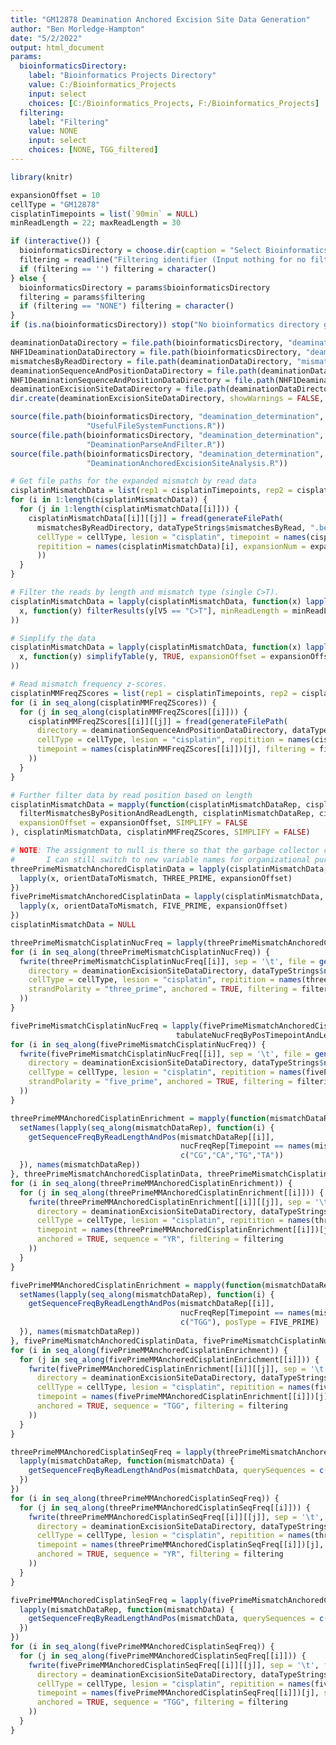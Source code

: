 ```yaml
---
title: "GM12878 Deamination Anchored Excision Site Data Generation"
author: "Ben Morledge-Hampton"
date: "5/2/2022"
output: html_document
params:
  bioinformaticsDirectory:
    label: "Bioinformatics Projects Directory"
    value: C:/Bioinformatics_Projects
    input: select
    choices: [C:/Bioinformatics_Projects, F:/Bioinformatics_Projects]
  filtering:
    label: "Filtering"
    value: NONE
    input: select
    choices: [NONE, TGG_filtered]
---
```



```r
library(knitr)

expansionOffset = 10
cellType = "GM12878"
cisplatinTimepoints = list(`90min` = NULL)
minReadLength = 22; maxReadLength = 30

if (interactive()) {
  bioinformaticsDirectory = choose.dir(caption = "Select Bioinformatics_Projects Directory")
  filtering = readline("Filtering identifier (Input nothing for no filtering):")
  if (filtering == '') filtering = character()
} else {
  bioinformaticsDirectory = params$bioinformaticsDirectory
  filtering = params$filtering
  if (filtering == "NONE") filtering = character()
}
if (is.na(bioinformaticsDirectory)) stop("No bioinformatics directory given.")

deaminationDataDirectory = file.path(bioinformaticsDirectory, "deamination_determination", "data", cellType)
NHF1DeaminationDataDirectory = file.path(bioinformaticsDirectory, "deamination_determination", "data", "NHF1")
mismatchesByReadDirectory = file.path(deaminationDataDirectory, "mismatches_by_read")
deaminationSequenceAndPositionDataDirectory = file.path(deaminationDataDirectory,"sequence_and_position_analysis")
NHF1DeaminationSequenceAndPositionDataDirectory = file.path(NHF1DeaminationDataDirectory,"sequence_and_position_analysis")
deaminationExcisionSiteDataDirectory = file.path(deaminationDataDirectory, "excision_site_analysis")
dir.create(deaminationExcisionSiteDataDirectory, showWarnings = FALSE, recursive = TRUE)
```


```r
source(file.path(bioinformaticsDirectory, "deamination_determination", 'R',
                 "UsefulFileSystemFunctions.R"))
source(file.path(bioinformaticsDirectory, "deamination_determination", 'R',
                 "DeaminationParseAndFilter.R"))
source(file.path(bioinformaticsDirectory, "deamination_determination", 'R',
                 "DeaminationAnchoredExcisionSiteAnalysis.R"))
```


```r
# Get file paths for the expanded mismatch by read data
cisplatinMismatchData = list(rep1 = cisplatinTimepoints, rep2 = cisplatinTimepoints, all_reps = cisplatinTimepoints)
for (i in 1:length(cisplatinMismatchData)) {
  for (j in 1:length(cisplatinMismatchData[[i]])) {
    cisplatinMismatchData[[i]][[j]] = fread(generateFilePath(
      mismatchesByReadDirectory, dataTypeStrings$mismatchesByRead, ".bed",
      cellType = cellType, lesion = "cisplatin", timepoint = names(cisplatinMismatchData[[i]])[j],
      repitition = names(cisplatinMismatchData)[i], expansionNum = expansionOffset, filtering = filtering
      ))
  }
}
```


```r
# Filter the reads by length and mismatch type (single C>T).
cisplatinMismatchData = lapply(cisplatinMismatchData, function(x) lapply(
  x, function(y) filterResults(y[V5 == "C>T"], minReadLength = minReadLength, maxReadLength = maxReadLength)
))

# Simplify the data
cisplatinMismatchData = lapply(cisplatinMismatchData, function(x) lapply(
  x, function(y) simplifyTable(y, TRUE, expansionOffset = expansionOffset)
))

# Read mismatch frequency z-scores.
cisplatinMMFreqZScores = list(rep1 = cisplatinTimepoints, rep2 = cisplatinTimepoints, all_reps = cisplatinTimepoints)
for (i in seq_along(cisplatinMMFreqZScores)) {
  for (j in seq_along(cisplatinMMFreqZScores[[i]])) {
    cisplatinMMFreqZScores[[i]][[j]] = fread(generateFilePath(
      directory = deaminationSequenceAndPositionDataDirectory, dataTypeStrings$mismatchFrequencyZScores, ".tsv",
      cellType = cellType, lesion = "cisplatin", repitition = names(cisplatinMMFreqZScores)[i],
      timepoint = names(cisplatinMMFreqZScores[[i]])[j], filtering = filtering, includedMismatches = c("C>T")
    ))
  }
}

# Further filter data by read position based on length
cisplatinMismatchData = mapply(function(cisplatinMismatchDataRep, cisplatinMMFreqZScoreRep) mapply(
  filterMismatchesByPositionAndReadLength, cisplatinMismatchDataRep, cisplatinMMFreqZScoreRep,
  expansionOffset = expansionOffset, SIMPLIFY = FALSE
), cisplatinMismatchData, cisplatinMMFreqZScores, SIMPLIFY = FALSE)
```


```r
# NOTE: The assignment to null is there so that the garbage collector can free up memory, and
#       I can still switch to new variable names for organizational purposes.
threePrimeMismatchAnchoredCisplatinData = lapply(cisplatinMismatchData, function(x) {
  lapply(x, orientDataToMismatch, THREE_PRIME, expansionOffset)
})
fivePrimeMismatchAnchoredCisplatinData = lapply(cisplatinMismatchData, function(x) {
  lapply(x, orientDataToMismatch, FIVE_PRIME, expansionOffset)
})
cisplatinMismatchData = NULL
```


```r
threePrimeMismatchCisplatinNucFreq = lapply(threePrimeMismatchAnchoredCisplatinData, tabulateNucFreqByPosTimepointAndLength)
for (i in seq_along(threePrimeMismatchCisplatinNucFreq)) {
  fwrite(threePrimeMismatchCisplatinNucFreq[[i]], sep = '\t', file = generateFilePath(
    directory = deaminationExcisionSiteDataDirectory, dataTypeStrings$nucleotideFrequencyData, ".tsv",
    cellType = cellType, lesion = "cisplatin", repitition = names(threePrimeMismatchCisplatinNucFreq)[i],
    strandPolarity = "three_prime", anchored = TRUE, filtering = filtering
  ))
}

fivePrimeMismatchCisplatinNucFreq = lapply(fivePrimeMismatchAnchoredCisplatinData,
                                     tabulateNucFreqByPosTimepointAndLength, posType = FIVE_PRIME)
for (i in seq_along(fivePrimeMismatchCisplatinNucFreq)) {
  fwrite(fivePrimeMismatchCisplatinNucFreq[[i]], sep = '\t', file = generateFilePath(
    directory = deaminationExcisionSiteDataDirectory, dataTypeStrings$nucleotideFrequencyData, ".tsv",
    cellType = cellType, lesion = "cisplatin", repitition = names(fivePrimeMismatchCisplatinNucFreq)[i],
    strandPolarity = "five_prime", anchored = TRUE, filtering = filtering
  ))
}
```


```r
threePrimeMMAnchoredCisplatinEnrichment = mapply(function(mismatchDataRep, nucFreqRep) {
  setNames(lapply(seq_along(mismatchDataRep), function(i) {
    getSequenceFreqByReadLengthAndPos(mismatchDataRep[[i]],
                                      nucFreqRep[Timepoint == names(mismatchDataRep)[i]],
                                      c("CG","CA","TG","TA"))
  }), names(mismatchDataRep))
}, threePrimeMismatchAnchoredCisplatinData, threePrimeMismatchCisplatinNucFreq, SIMPLIFY = FALSE)
for (i in seq_along(threePrimeMMAnchoredCisplatinEnrichment)) {
  for (j in seq_along(threePrimeMMAnchoredCisplatinEnrichment[[i]])) {
    fwrite(threePrimeMMAnchoredCisplatinEnrichment[[i]][[j]], sep = '\t', file = generateFilePath(
      directory = deaminationExcisionSiteDataDirectory, dataTypeStrings$sequenceEnrichment, ".tsv",
      cellType = cellType, lesion = "cisplatin", repitition = names(threePrimeMMAnchoredCisplatinEnrichment)[i],
      timepoint = names(threePrimeMMAnchoredCisplatinEnrichment[[i]])[j], strandPolarity = "three_prime",
      anchored = TRUE, sequence = "YR", filtering = filtering
    ))
  }
}

fivePrimeMMAnchoredCisplatinEnrichment = mapply(function(mismatchDataRep, nucFreqRep) {
  setNames(lapply(seq_along(mismatchDataRep), function(i) {
    getSequenceFreqByReadLengthAndPos(mismatchDataRep[[i]],
                                      nucFreqRep[Timepoint == names(mismatchDataRep)[i]],
                                      c("TGG"), posType = FIVE_PRIME)
  }), names(mismatchDataRep))
}, fivePrimeMismatchAnchoredCisplatinData, fivePrimeMismatchCisplatinNucFreq, SIMPLIFY = FALSE)
for (i in seq_along(fivePrimeMMAnchoredCisplatinEnrichment)) {
  for (j in seq_along(fivePrimeMMAnchoredCisplatinEnrichment[[i]])) {
    fwrite(fivePrimeMMAnchoredCisplatinEnrichment[[i]][[j]], sep = '\t', file = generateFilePath(
      directory = deaminationExcisionSiteDataDirectory, dataTypeStrings$sequenceEnrichment, ".tsv",
      cellType = cellType, lesion = "cisplatin", repitition = names(fivePrimeMMAnchoredCisplatinEnrichment)[i],
      timepoint = names(fivePrimeMMAnchoredCisplatinEnrichment[[i]])[j], strandPolarity = "five_prime",
      anchored = TRUE, sequence = "TGG", filtering = filtering
    ))
  }
}
```


```r
threePrimeMMAnchoredCisplatinSeqFreq = lapply(threePrimeMismatchAnchoredCisplatinData, function(mismatchDataRep) {
  lapply(mismatchDataRep, function(mismatchData) {
    getSequenceFreqByReadLengthAndPos(mismatchData, querySequences = c("CG","CA","TG","TA"))
  })
})
for (i in seq_along(threePrimeMMAnchoredCisplatinSeqFreq)) {
  for (j in seq_along(threePrimeMMAnchoredCisplatinSeqFreq[[i]])) {
    fwrite(threePrimeMMAnchoredCisplatinSeqFreq[[i]][[j]], sep = '\t', file = generateFilePath(
      directory = deaminationExcisionSiteDataDirectory, dataTypeStrings$sequenceFrequency, ".tsv",
      cellType = cellType, lesion = "cisplatin", repitition = names(threePrimeMMAnchoredCisplatinSeqFreq)[i],
      timepoint = names(threePrimeMMAnchoredCisplatinSeqFreq[[i]])[j], strandPolarity = "three_prime",
      anchored = TRUE, sequence = "YR", filtering = filtering
    ))
  }
}

fivePrimeMMAnchoredCisplatinSeqFreq = lapply(fivePrimeMismatchAnchoredCisplatinData, function(mismatchDataRep) {
  lapply(mismatchDataRep, function(mismatchData) {
    getSequenceFreqByReadLengthAndPos(mismatchData, querySequences = c("TGG"), posType = FIVE_PRIME)
  })
})
for (i in seq_along(fivePrimeMMAnchoredCisplatinSeqFreq)) {
  for (j in seq_along(fivePrimeMMAnchoredCisplatinSeqFreq[[i]])) {
    fwrite(fivePrimeMMAnchoredCisplatinSeqFreq[[i]][[j]], sep = '\t', file = generateFilePath(
      directory = deaminationExcisionSiteDataDirectory, dataTypeStrings$sequenceFrequency, ".tsv",
      cellType = cellType, lesion = "cisplatin", repitition = names(fivePrimeMMAnchoredCisplatinSeqFreq)[i],
      timepoint = names(fivePrimeMMAnchoredCisplatinSeqFreq[[i]])[j], strandPolarity = "five_prime",
      anchored = TRUE, sequence = "TGG", filtering = filtering
    ))
  }
}
```

